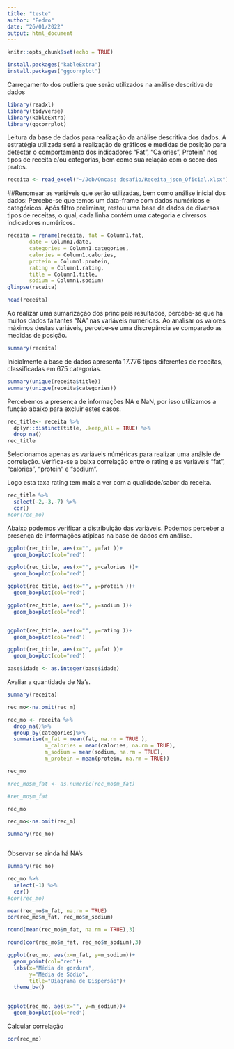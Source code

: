 ```yaml
---
title: "teste"
author: "Pedro"
date: "26/01/2022"
output: html_document
---
```


```r
knitr::opts_chunk$set(echo = TRUE)
```


```r
install.packages("kableExtra")
install.packages("ggcorrplot")
```
Carregamento dos outliers que serão utilizados na análise descritiva de dados

```r
library(readxl)
library(tidyverse)
library(kableExtra)
library(ggcorrplot)

```

Leitura da base de dados para realização da análise descritiva dos dados. A estratégia utilizada será a realização de gráficos e medidas de posição para detectar o comportamento dos indicadores "Fat", "Calories", Protein" nos tipos de receita e/ou categorias, bem como sua relação com o score dos pratos. 
```r
receita <- read_excel("~/Job/Oncase desafio/Receita_json_Oficial.xlsx")

```


##Renomear as variáveis que serão utilizadas, bem como análise inicial dos dados:
Percebe-se que temos um data-frame com dados numéricos e categóricos. Após filtro preliminar, restou uma base de dados de diversos tipos de receitas, o qual, cada linha contém uma categoria e diversos indicadores numéricos.

```r
receita = rename(receita, fat = Column1.fat,
       date = Column1.date,
       categories = Column1.categories,
       calories = Column1.calories,
       protein = Column1.protein,
       rating = Column1.rating,
       title = Column1.title,
       sodium = Column1.sodium)
glimpse(receita)

head(receita)
```




Ao realizar uma sumarização dos principais resultados, percebe-se que há muitos dados faltantes "NA" nas variáveis numéricas. Ao analisar os valores máximos destas variáveis, percebe-se uma discrepância se comparado as medidas de posição.



```r
summary(receita)
```



Inicialmente a base de dados apresenta 17.776 tipos diferentes de receitas, classificadas em 675 categorias. 

```r
summary(unique(receita$title))
summary(unique(receita$categories))


```


Percebemos a presença de informações NA e NaN, por isso utilizamos a função abaixo para excluir estes casos. 

```r
rec_title<- receita %>% 
  dplyr::distinct(title, .keep_all = TRUE) %>% 
  drop_na()
rec_title
```

Selecionamos apenas as variáveis núméricas para realizar uma análsie de correlação.
Verifica-se a baixa correlação entre o rating e as variáveis "fat", "calories", "protein" e "sodium".

Logo esta taxa rating tem mais a ver com a qualidade/sabor da receita.


```r
rec_title %>% 
  select(-2,-3,-7) %>% 
  cor()
#cor(rec_mo)
```

Abaixo podemos verificar a distribuição das variáveis. Podemos perceber a presença de informações atípicas na base de dados em análise.

```r
ggplot(rec_title, aes(x="", y=fat ))+
  geom_boxplot(col="red")

ggplot(rec_title, aes(x="", y=calories ))+
  geom_boxplot(col="red")

ggplot(rec_title, aes(x="", y=protein ))+
  geom_boxplot(col="red")

ggplot(rec_title, aes(x="", y=sodium ))+
  geom_boxplot(col="red")


ggplot(rec_title, aes(x="", y=rating ))+
  geom_boxplot(col="red")

```




```r
ggplot(rec_title, aes(x="", y=fat ))+
  geom_boxplot(col="red")
```





```r
base$idade <- as.integer(base$idade)
```






Avaliar a quantidade de Na's.

```r
summary(receita)
```



```r
rec_mo<-na.omit(rec_m)

rec_mo <- receita %>%
  drop_na()%>%
  group_by(categories)%>%
  summarise(m_fat = mean(fat, na.rm = TRUE ),
            m_calories = mean(calories, na.rm = TRUE),
            m_sodium = mean(sodium, na.rm = TRUE),
            m_protein = mean(protein, na.rm = TRUE))

rec_mo
```
```r
#rec_mo$m_fat <- as.numeric(rec_mo$m_fat)

#rec_mo$m_fat

rec_mo


```


```r
rec_mo<-na.omit(rec_m)
```




```r
summary(rec_mo)
```



```r

```


Observar se ainda há NA's
```r
summary(rec_mo)
```
```r

rec_mo %>% 
  select(-1) %>% 
  cor()
#cor(rec_mo)
```




```r
mean(rec_mo$m_fat, na.rm = TRUE)
cor(rec_mo$m_fat, rec_mo$m_sodium)

round(mean(rec_mo$m_fat, na.rm = TRUE),3)

round(cor(rec_mo$m_fat, rec_mo$m_sodium),3)
```
```r
ggplot(rec_mo, aes(x=m_fat, y=m_sodium))+
  geom_point(col="red")+
  labs(x="Média de gordura",
       y="Média de Sódio",
       title="Diagrama de Dispersão")+
  theme_bw()
  

```


```r

ggplot(rec_mo, aes(x="", y=m_sodium))+
  geom_boxplot(col="red")

```




Calcular correlação
```r
cor(rec_mo)
```

